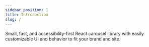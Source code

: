 ```yaml
---
sidebar_position: 1
title: Introduction
slug: /
---
```



Small, fast, and accessibility-first React carousel library with easily customizable UI and behavior to fit your brand and site.

<FullFeatureDemo />
